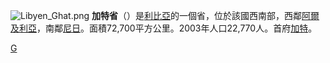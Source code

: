 {{Multiple issues|
{{Expand language|1=en|time=2022-01-27T03:40:33+00:00}}
{{Unreferenced|time=2022-01-27T03:40:33+00:00}}
}}
[[File:Libyen_Ghat.png|right]]
'''加特省'''（{{lang-ar|غات|}}）是[[利比亞|利比亞]]的一個省，位於該國西南部，西鄰[[阿爾及利亞|阿爾及利亞]]，南鄰[[尼日|尼日]]。面積72,700平方公里。2003年人口22,770人。首府[[加特|加特]]。

{{Libya}}
{{Libya-geo-stub}}
[[Category:利比亚省份|G]]